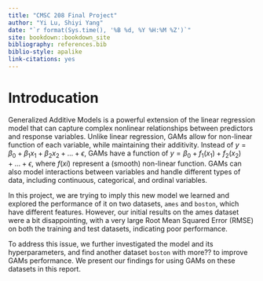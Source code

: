 ```yaml
--- 
title: "CMSC 208 Final Project"
author: "Yi Lu, Shiyi Yang"
date: "`r format(Sys.time(), '%B %d, %Y %H:%M %Z')`"
site: bookdown::bookdown_site
bibliography: references.bib
biblio-style: apalike
link-citations: yes
---
```


# Introducation

Generalized Additive Models is a powerful extension of the linear regression model that can capture complex nonlinear relationships between predictors and response variables. Unlike linear regression, GAMs allow for non-linear function of each variable, while maintaining their additivity. Instead of $y = \beta_0 + \beta_1x_1 + \beta_2x_2+...+\epsilon$, GAMs have a function of $y = \beta_0 + f_1(x_1) + f_2(x_2) + ... +\epsilon$, where $f(xi)$ represent a (smooth) non-linear function. GAMs can also model interactions between variables and handle different types of data, including continuous, categorical, and ordinal variables.

In this project, we are trying to imply this new model we learned and explored the performance of it on two datasets, `ames` and `boston`, which have different features. However, our initial results on the ames dataset were a bit disappointing, with a very large Root Mean Squared Error (RMSE) on both the training and test datasets, indicating poor performance.

To address this issue, we further investigated the model and its hyperparameters, and find another dataset `boston` with more?? to improve GAMs performance. We present our findings for using GAMs on these datasets in this report.




